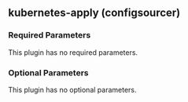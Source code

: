 ## kubernetes-apply (configsourcer)

### Required Parameters

This plugin has no required parameters.

### Optional Parameters

This plugin has no optional parameters.
